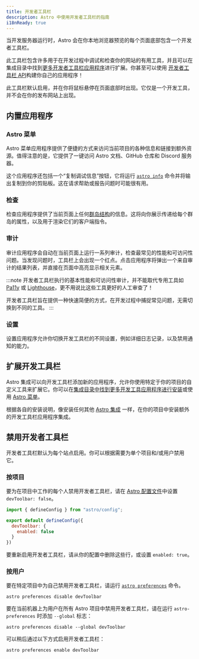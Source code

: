 ```yaml
---
title: 开发者工具栏
description: Astro 中使用开发者工具栏的指南
i18nReady: true
---
```


当开发服务器运行时，Astro 会在你本地浏览器预览的每个页面底部包含一个开发者工具栏。

此工具栏包含许多用于在开发过程中调试和检查你的网站的有用工具，并且可以在集成目录中找到[更多开发者工具栏应用程序](#扩展开发工具栏)进行扩展。你甚至可以使用 [开发者工具栏 API](/zh-cn/reference/dev-toolbar-app-reference/)构建你自己的应用程序！

此工具栏默认启用，并在你将鼠标悬停在页面底部时出现。它仅是一个开发工具，并不会在你的发布网站上出现。

## 内置应用程序

### Astro 菜单

Astro 菜单应用程序提供了便捷的方式来访问当前项目的各种信息和链接到额外资源。值得注意的是，它提供了一键访问 Astro 文档、GitHub 仓库和 Discord 服务器。

这个应用程序还包括一个“复制调试信息”按钮，它将运行 [`astro info`](/zh-cn/reference/cli-reference/#astro-info) 命令并将输出复制到你的剪贴板。这在请求帮助或报告问题时可能很有用。

### 检查

检查应用程序提供了当前页面上任何[群岛结构](/zh-cn/concepts/islands/)的信息。这将向你展示传递给每个群岛的属性，以及用于渲染它们的客户端指令。

### 审计

审计应用程序会自动在当前页面上运行一系列审计，检查最常见的性能和可访问性问题。当发现问题时，工具栏上会出现一个红点。点击应用程序将弹出一个来自审计的结果列表，并直接在页面中高亮显示相关元素。

:::note
开发者工具栏执行的基本性能和可访问性审计，并不能取代专用工具如 [Pa11y](https://pa11y.org/) 或 [Lighthouse](https://developers.google.com/web/tools/lighthouse)，更不用说比这些工具更好的人工审查了！

开发者工具栏旨在提供一种快速简便的方式，在开发过程中捕捉常见问题，无需切换到不同的工具。
:::

### 设置

设置应用程序允许你切换开发工具栏的不同设置，例如详细日志记录，以及禁用通知的能力。

## 扩展开发工具栏

Astro 集成可以向开发工具栏添加新的应用程序，允许你使用特定于你的项目的自定义工具来扩展它。你可以在[集成目录中找到更多开发工具应用程序进行安装](https://astro.build/integrations/?search=&categories%5B%5D=toolbar)或使用 [Astro 菜单](#Astro-菜单)。

根据各自的安装说明，像安装任何其他 [Astro 集成](/zh-cn/guides/integrations-guide/) 一样，在你的项目中安装额外的开发工具栏应用程序集成。

## 禁用开发者工具栏

开发者工具栏默认为每个站点启用。你可以根据需要为单个项目和/或用户禁用它。

### 按项目

要为在项目中工作的每个人禁用开发者工具栏，请在 [Astro 配置文件](/zh-cn/reference/configuration-reference/)中设置 `devToolbar: false`。

```js title="astro.config.mjs" ins={4-6}
import { defineConfig } from "astro/config";

export default defineConfig({
  devToolbar: {
    enabled: false
  }
})
```

要重新启用开发者工具栏，请从你的配置中删除这些行，或设置 `enabled: true`。

### 按用户

要在特定项目中为自己禁用开发者工具栏，请运行 [`astro preferences`](/zh-cn/reference/cli-reference/#astro-preferences) 命令。

```shell
astro preferences disable devToolbar
```

要在当前机器上为用户在所有 Astro 项目中禁用开发者工具栏，请在运行 `astro-preferences` 时添加 `--global` 标志：

```shell
astro preferences disable --global devToolbar
```

可以稍后通过以下方式启用开发者工具栏：

```shell
astro preferences enable devToolbar
```